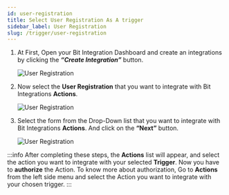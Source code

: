 ```yaml
---
id: user-registration 
title: Select User Registration As A trigger
sidebar_label: User Registration
slug: /trigger/user-registration
---
```




1. At First, Open your Bit Integration Dashboard and create an integrations by clicking the **_“Create Integration”_** button.

   <Image src="trigger/_create-integrations" alt="User Registration" w="1020" h="350" />

2. Now select the **User Registration** that you want to integrate with Bit Integrations **Actions**.

   <Image src="trigger/user-reg/_select-trigger" alt="User Registration" w="1020" h="350" />

3. Select the form from the Drop-Down list that you want to integrate with Bit Integrations **Actions**. And click on the **“Next”** button.

   <Image src="trigger/user-reg/selec-form-or-task-name" alt="User Registration" w="1020" h="350"/>

:::info
  After completing these steps, the **Actions** list will appear, and select the action you want to integrate with your selected **Trigger**. Now you have to **authorize** the Action. To know more about authorization, Go to **Actions** from the left side menu and select the Action you want to integrate with your chosen trigger.
:::

